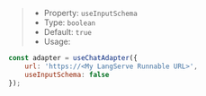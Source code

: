 > * Property: `useInputSchema`
> * Type: `boolean`
> * Default: `true`
> * Usage:

```js
const adapter = useChatAdapter({
    url: 'https://<My LangServe Runnable URL>',
    useInputSchema: false
});
```
